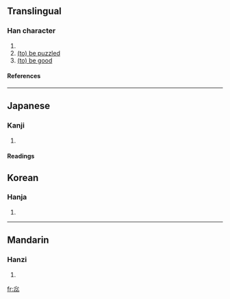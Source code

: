 ==Translingual==
===Han character===
{{Han char|rn=61|rad=心|as=08|sn=12|four=3333<sub>0</sub>|canj=心心心 (PPP)}}
# {{defn|Han|sort=心08}}
# [[(to) be puzzled]]  
# [[(to) be good]]

====References====
{{Han ref|kx=0391.270|dkj=10826|dj=0727.030|hdz=42312.080|uh=60E2|ud=24802|bh=D8FB|bd=55547}}
----

==Japanese==
===Kanji===
{{ja-kanji|grade=|rs=心08}}
# {{defn|Japanese}} 
====Readings====
{{ja-readings|on=[[さ]] (sa), [[すい]] (sui), [[ずい]] (zui), [[に]] (ni)|kun=[[うたがう]] (utagau)}}

==Korean==
===Hanja===
{{ko-hanja|hangeul=솨|eumhun=|rv=swa|mr=swa|y=swa}}
# {{defn|Korean}}
----
==Mandarin==
===Hanzi===
{{cmn-hanzi|pin=[[ruǐ]] ([[rui3]]), [[suǒ]] ([[suo3]])|wg=jui<sup>3</sup>, so<sup>3</sup>}}
# {{defn|Mandarin}}

[[fr:惢]]